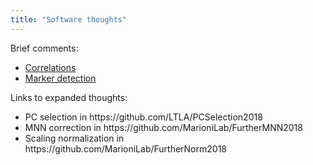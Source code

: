 ```yaml
---
title: "Software thoughts"
---
```


Brief comments:

- [Correlations](software/correlations/corsim.html)
- [Marker detection](software/marker_detection/comments.html)

Links to expanded thoughts:

- PC selection in https://github.com/LTLA/PCSelection2018
- MNN correction in https://github.com/MarioniLab/FurtherMNN2018
- Scaling normalization in https://github.com/MarioniLab/FurtherNorm2018
